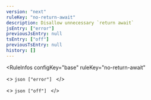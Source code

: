 ```yaml
---
version: "next"
ruleKey: "no-return-await"
description: Disallow unnecessary `return await`
jsEntry: ["error"]
previousJsEntry: null
tsEntry: ["off"]
previousTsEntry: null
history: []
---
```


<RuleInfos 
  configKey="base" 
  ruleKey="no-return-await" 
>
  <>
    ```json
    ["error"]
    ```
  </>

  <>
    ```json
    ["off"]
    ```
  </>
</RuleInfos>
